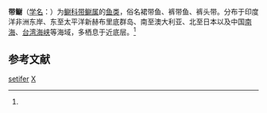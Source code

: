{{Speciesbox
| name = 带鳚
| status = 
| status_system = 
| image = Garden Eel.jpg
| genus = Xiphasia
| species = setifer
| authority = (Swainson, 1839)<ref name='id8077'>{{cite web| url =http://www.bioinfo.cn/db05/BjdwSpecies.php?action=view&id=8077| title =带鳚| work =《中国动物物种编目数据库》| publisher =中国科学院微生物研究所| author =中国科学院动物研究所| accessdate =2009-04-16| deadurl =yes| archiveurl =https://web.archive.org/web/20160305024752/http://www.bioinfo.cn/db05/BjdwSpecies.php?action=view&id=8077| archivedate =2016-03-05}}</ref>
}}

'''带鳚'''（[[学名|学名]]：{{lang|la|''Xiphasia setifer''}}）为[[鳚科|鳚科]][[带鳚属|带鳚属]]的[[鱼类|鱼类]]，俗名裙带鱼、裤带鱼、裤头带。分布于印度洋非洲东岸、东至太平洋新赫布里底群岛、南至澳大利亚、北至日本以及中国[[南海|南海]]、[[台湾海峡|台湾海峡]]等海域，多栖息于近底层。<ref name='id8077'/>

== 参考文献 ==
{{reflist}}

{{Wikispecies|Xiphasia setifer}}
{{Taxonbar|from=Q1997882}}

[[Category:带鳚属|setifer]]
[[Category:1839年描述的魚類|X]]


{{鱸形目小作品}}